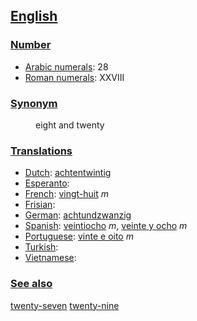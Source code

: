 == [[English]] ==

=== [[Number]] ===

*[[w:Arabic Numerals|Arabic numerals]]: 28
*[[w:Roman numerals|Roman numerals]]: XXVIII

=== [[Synonym]] ===
:eight and twenty

=== [[Translations]] ===

*[[Dutch]]: [[achtentwintig]]
*[[Esperanto]]:
*[[French]]: [[vingt-huit]] ''m''
*[[Frisian]]:
*[[German]]: [[achtundzwanzig]]
*[[Spanish]]: [[veintiocho]] ''m'', [[veinte y ocho]] ''m''
*[[Portuguese]]: [[vinte e oito]] ''m''
*[[Turkish]]:
*[[Vietnamese]]:

=== [[See also]] ===

[[twenty-seven]] [[twenty-nine]]